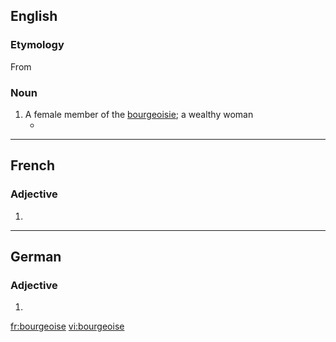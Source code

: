 ==English==

===Etymology===

From {{etyl|fr|en}} {{term|lang=fr|bourgeoise}}

===Noun===
{{en-noun}}

# A female member of the [[bourgeoisie]]; a wealthy woman
#* {{quote-news|year=2007|date=July 10|author=Richard Eder|title=Some Are Merely Different. Then There Are the French.|work=New York Times|url=http://www.nytimes.com/2007/07/10/books/10eder.html
|passage=She is a right-wing '''bourgeoise'''; he is on the left. }}

----

==French==

===Adjective===
{{head|fr|adjective form}}

# {{feminine singular of|bourgeois|lang=fr}}

----

==German==

===Adjective===
{{head|de|adjective form}}

# {{de-inflected form of|bourgeois}}

[[fr:bourgeoise]]
[[vi:bourgeoise]]